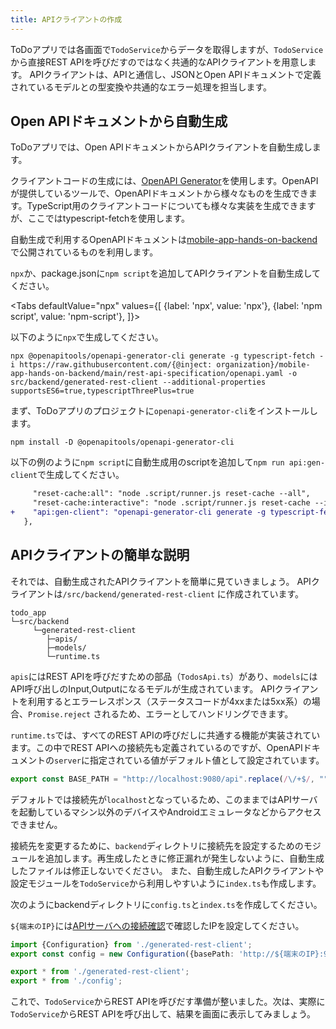 ```yaml
---
title: APIクライアントの作成
---
```



ToDoアプリでは各画面で`TodoService`からデータを取得しますが、`TodoService`から直接REST APIを呼びだすのではなく共通的なAPIクライアントを用意します。
APIクライアントは、APIと通信し、JSONとOpen APIドキュメントで定義されているモデルとの型変換や共通的なエラー処理を担当します。

## Open APIドキュメントから自動生成

ToDoアプリでは、Open APIドキュメントからAPIクライアントを自動生成します。

クライアントコードの生成には、[OpenAPI Generator](https://openapi-generator.tech/)を使用します。OpenAPIが提供しているツールで、OpenAPIドキュメントから様々なものを生成できます。TypeScript用のクライアントコードについても様々な実装を生成できますが、ここではtypescript-fetchを使用します。

自動生成で利用するOpenAPIドキュメントは[mobile-app-hands-on-backend](https://github.com/{@inject:organization}/mobile-app-hands-on-backend/tree/main/rest-api-specification)で公開されているものを利用します。

`npx`か、package.jsonに`npm script`を追加してAPIクライアントを自動生成してください。

<!-- textlint-disable ja-technical-writing/sentence-length,ja-technical-writing/max-comma,ja-spacing/ja-no-space-around-parentheses,jtf-style/3.3.かっこ類と隣接する文字の間のスペースの有無,ja-technical-writing/ja-no-mixed-period,ja-technical-writing/no-unmatched-pair -->

<Tabs
  defaultValue="npx"
  values={[
    {label: 'npx', value: 'npx'},
    {label: 'npm script', value: 'npm-script'},
  ]}>

<!-- textlint-enable ja-technical-writing/sentence-length,ja-technical-writing/max-comma,ja-spacing/ja-no-space-around-parentheses,jtf-style/3.3.かっこ類と隣接する文字の間のスペースの有無,ja-technical-writing/ja-no-mixed-period,ja-technical-writing/no-unmatched-pair -->

<TabItem value="npx">

以下のように`npx`で生成してください。

```console
npx @openapitools/openapi-generator-cli generate -g typescript-fetch -i https://raw.githubusercontent.com/{@inject: organization}/mobile-app-hands-on-backend/main/rest-api-specification/openapi.yaml -o src/backend/generated-rest-client --additional-properties supportsES6=true,typescriptThreePlus=true
```

</TabItem>

<TabItem value="npm-script">

まず、ToDoアプリのプロジェクトに`openapi-generator-cli`をインストールします。

```console
npm install -D @openapitools/openapi-generator-cli
```

以下の例のように`npm script`に自動生成用のscriptを追加して`npm run api:gen-client`で生成してください。

```diff title="package.json"
     "reset-cache:all": "node .script/runner.js reset-cache --all",
     "reset-cache:interactive": "node .script/runner.js reset-cache --interactive",
+    "api:gen-client": "openapi-generator-cli generate -g typescript-fetch -i https://raw.githubusercontent.com/{@inject: organization}/mobile-app-hands-on-backend/main/rest-api-specification/openapi.yaml -o src/backend/generated-rest-client --additional-properties supportsES6=true,typescriptThreePlus=true",
   },
```

</TabItem>

</Tabs>

## APIクライアントの簡単な説明

それでは、自動生成されたAPIクライアントを簡単に見ていきましょう。
APIクライアントは`/src/backend/generated-rest-client` に作成されています。

```console
todo_app
└─src/backend
     └─generated-rest-client
        ├─apis/
        ├─models/
        └─runtime.ts
```

`apis`にはREST APIを呼びだすための部品（`TodosApi.ts`）があり、`models`にはAPI呼び出しのInput,Outputになるモデルが生成されています。
APIクライアントを利用するとエラーレスポンス（ステータスコードが4xxまたは5xx系）の場合、`Promise.reject` されるため、エラーとしてハンドリングできます。

`runtime.ts`では、すべてのREST APIの呼びだしに共通する機能が実装されています。この中でREST APIへの接続先も定義されているのですが、OpenAPIドキュメントの`server`に指定されている値がデフォルト値として設定されています。

```typescript title="/src/backend/generated-rest-client/runtime.ts"
export const BASE_PATH = "http://localhost:9080/api".replace(/\/+$/, "");
```

デフォルトでは接続先が`localhost`となっているため、このままではAPIサーバを起動しているマシン以外のデバイスやAndroidエミュレータなどからアクセスできません。

接続先を変更するために、`backend`ディレクトリに接続先を設定するためのモジュールを追加します。再生成したときに修正漏れが発生しないように、自動生成したファイルは修正しないでください。
また、自動生成したAPIクライアントや設定モジュールを`TodoService`から利用しやすいように`index.ts`も作成します。

次のようにbackendディレクトリに`config.ts`と`index.ts`を作成してください。

`${端末のIP}`には[APIサーバへの接続確認](./setting-up-local-server.mdx#apiサーバへの接続確認)で確認したIPを設定してください。

```typescript title="/src/backend/config.ts"
import {Configuration} from './generated-rest-client';
export const config = new Configuration({basePath: 'http://${端末のIP}:9080/api'});
```

```typescript title="/src/backend/index.ts"
export * from './generated-rest-client';
export * from './config';
```

これで、`TodoService`からREST APIを呼びだす準備が整いました。次は、実際に`TodoService`からREST APIを呼び出して、結果を画面に表示してみましょう。
